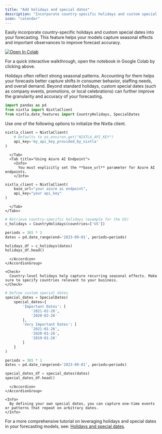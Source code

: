 ```yaml
---
title: "Add holidays and special dates"
description: "Incorporate country-specific holidays and custom special dates into your forecasting models to improve accuracy."
icon: "calendar"
---
```


<Info>
Easily incorporate country-specific holidays and custom special dates into your forecasting. This feature helps your models capture seasonal effects and important observances to improve forecast accuracy.
</Info>

[![Open In Colab](https://colab.research.google.com/assets/colab-badge.svg)](https://colab.research.google.com/github/Nixtla/nixtla/blob/main/nbs/docs/capabilities/forecast/10_prediction_intervals.ipynb)

For a quick interactive walkthrough, open the notebook in Google Colab by clicking above.

<CardGroup cols={2}>
  <Card title="Why consider holidays?">
    Holidays often reflect strong seasonal patterns. Accounting for them helps your forecasts better capture shifts in consumer behavior, staffing needs, and overall demand.
  </Card>
  <Card title="Why define special dates?">
    Beyond standard holidays, custom special dates (such as company events, promotions, or local celebrations) can further improve the granularity and accuracy of your forecasting.
  </Card>
</CardGroup>

<Steps>
  <Step title="Install and Import Dependencies">

```python Install and Dependencies
import pandas as pd
from nixtla import NixtlaClient
from nixtla.date_features import CountryHolidays, SpecialDates
```

  </Step>
  <Step title="Create a Nixtla Client">
    Use one of the following options to initialize the Nixtla client.
    <Tabs>
      <Tab title="Default Nixtla Endpoint">

```python Default Nixtla Client Initialization
nixtla_client = NixtlaClient(
    # Defaults to os.environ.get("NIXTLA_API_KEY")
    api_key='my_api_key_provided_by_nixtla'
)
```

      </Tab>
      <Tab title="Using Azure AI Endpoint">
        <Info>
          You must explicitly set the **base_url** parameter for Azure AI endpoints.
        </Info>

```python Azure AI Client Initialization
nixtla_client = NixtlaClient(
    base_url="your azure ai endpoint",
    api_key="your api_key"
)
```

      </Tab>
    </Tabs>
  </Step>
  <Step title="Retrieve Country-Specific Holidays">
    <AccordionGroup>
      <Accordion title="Show code">

```python Retrieve Country-specific Holidays
# Retrieve country-specific holidays (example for the US)
c_holidays = CountryHolidays(countries=['US'])

periods = 365 * 1
dates = pd.date_range(end='2023-09-01', periods=periods)

holidays_df = c_holidays(dates)
holidays_df.head()
```

      </Accordion>
    </AccordionGroup>

    <Check>
      Country-level holidays help capture recurring seasonal effects. Make sure to specify countries relevant to your business.
    </Check>
  </Step>
  <Step title="Define and Retrieve Custom Special Dates">
    <AccordionGroup>
      <Accordion title="Show code">

```python Define Custom Special Dates
# Define custom special dates
special_dates = SpecialDates(
    special_dates={
        'Important Dates': [
            '2021-02-26',
            '2020-02-26'
        ],
        'Very Important Dates': [
            '2021-01-26',
            '2020-01-26',
            '2019-01-26'
        ]
    }
)

periods = 365 * 1
dates = pd.date_range(end='2023-09-01', periods=periods)

special_dates_df = special_dates(dates)
special_dates_df.head()
```

      </Accordion>
    </AccordionGroup>

    <Info>
      By defining your own special dates, you can capture one-time events or patterns that repeat on arbitrary dates.
    </Info>
  </Step>
</Steps>

For a more comprehensive tutorial on leveraging holidays and special dates in your forecasting models, see:
[Holidays and special dates](https://docs.nixtla.io/docs/tutorials-holidays_and_special_dates).